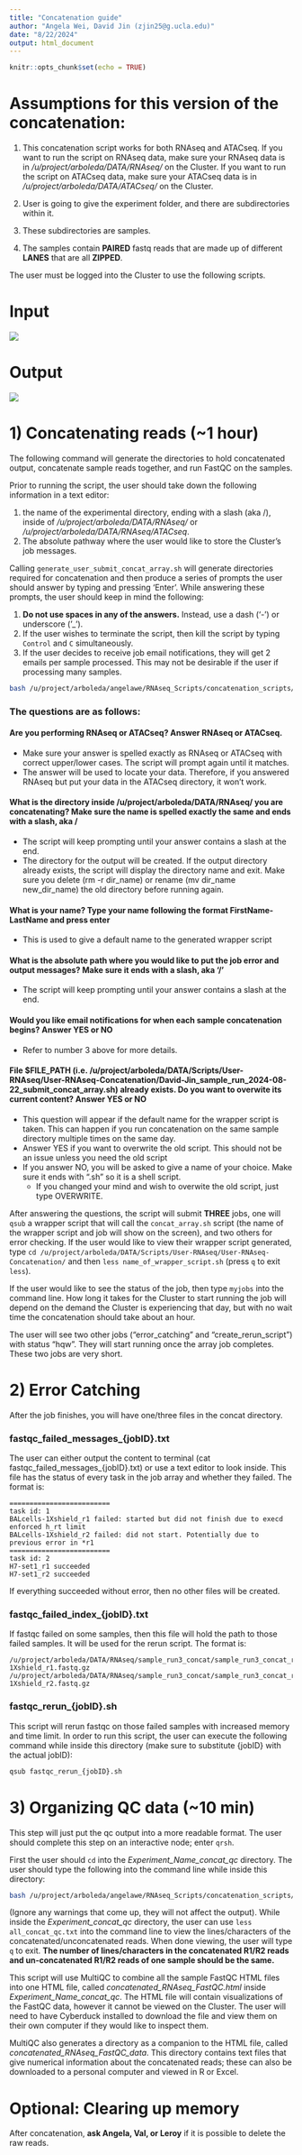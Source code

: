 ```yaml
---
title: "Concatenation guide"
author: "Angela Wei, David Jin (zjin25@g.ucla.edu)"
date: "8/22/2024"
output: html_document
---
```


```r
knitr::opts_chunk$set(echo = TRUE)
```

# Assumptions for this version of the concatenation:

1) This concatenation script works for both RNAseq and ATACseq. If you want to run the script on RNAseq data, make sure your
RNAseq data is in */u/project/arboleda/DATA/RNAseq/* on the Cluster. If you want to run the script on ATACseq data, make sure your
ATACseq data is in */u/project/arboleda/DATA/ATACseq/* on the Cluster.

2) User is going to give the experiment folder, and there are subdirectories within it.

3) These subdirectories are samples. 

4) The samples contain **PAIRED** fastq reads that are made up of different **LANES** that are all **ZIPPED**. 

The user must be logged into the Cluster to use the following scripts.

# Input
![](./Guide_Figures/Input_concat.png)


# Output
![](./Guide_Figures/output.png)

# 1) Concatenating reads (~1 hour)
The following command will generate the directories to hold concatenated output, concatenate sample reads together, and run FastQC on the samples. 

Prior to running the script, the user should take down the following information in a text editor:

1. the name of the experimental directory, ending with a slash (aka /), inside of */u/project/arboleda/DATA/RNAseq/* or */u/project/arboleda/DATA/RNAseq/ATACseq*.
2. The absolute pathway where the user would like to store the Cluster's job messages.

Calling `generate_user_submit_concat_array.sh` will generate directories required for concatenation and then produce a series of prompts the user should answer by typing and pressing 'Enter'. 
While answering these prompts, the user should keep in mind the following:

1. **Do not use spaces in any of the answers.** Instead, use a dash ('-') or underscore ('_').
2. If the user wishes to terminate the script, then kill the script by typing `Control` and `C` simultaneously.
3. If the user decides to receive job email notifications, they will get 2 emails per sample processed. This may not be desirable if the user if processing many samples.

```bash
bash /u/project/arboleda/angelawe/RNAseq_Scripts/concatenation_scripts/generate_user_submit_concat_array.sh 
```
### The questions are as follows:
#### Are you performing RNAseq or ATACseq? Answer RNAseq or ATACseq.
- Make sure your answer is spelled exactly as RNAseq or ATACseq with correct upper/lower cases. The script will prompt again until it matches.
- The answer will be used to locate your data. Therefore, if you answered RNAseq but put your data in the ATACseq directory, it won't work.

#### What is the directory inside /u/project/arboleda/DATA/RNAseq/ you are concatenating? Make sure the name is spelled exactly the same and ends with a slash, aka /
- The script will keep prompting until your answer contains a slash at the end.
- The directory for the output will be created. If the output directory already exists, the script will display the directory name and exit. Make sure you delete (rm -r dir_name) or rename (mv dir_name new_dir_name) the old directory before running again. 

#### What is your name? Type your name following the format FirstName-LastName and press enter
- This is used to give a default name to the generated wrapper script

#### What is the absolute path where you would like to put the job error and output messages? Make sure it ends with a slash, aka '/'
- The script will keep prompting until your answer contains a slash at the end.

#### Would you like email notifications for when each sample concatenation begins? Answer YES or NO
- Refer to number 3 above for more details.

#### File $FILE_PATH (i.e. /u/project/arboleda/DATA/Scripts/User-RNAseq/User-RNAseq-Concatenation/David-Jin_sample_run_2024-08-22_submit_concat_array.sh) already exists. Do you want to overwite its current content? Answer YES or NO
- This question will appear if the default name for the wrapper script is taken. This can happen if you run concatenation on the same sample directory multiple times on the same day. 
- Answer YES if you want to overwrite the old script. This should not be an issue unless you need the old script
- If you answer NO, you will be asked to give a name of your choice. Make sure it ends with ".sh" so it is a shell script.
  - If you changed your mind and wish to overwite the old script, just type OVERWRITE.

After answering the questions, the script will submit **THREE** jobs, one will `qsub` a wrapper script that will call the `concat_array.sh` script (the name of the wrapper script and job will show on the screen), and two others for error checking. If the user would like to view their wrapper script generated, type `cd /u/project/arboleda/DATA/Scripts/User-RNAseq/User-RNAseq-Concatenation/` and then `less name_of_wrapper_script.sh` (press `q` to exit `less`). 

If the user would like to see the status of the job, then type `myjobs` into the command line. How long it takes for the Cluster to start running the job will depend on the demand the Cluster is experiencing that day, but with no wait time the concatenation should take about an hour.

The user will see two other jobs ("error_catching" and "create_rerun_script") with status "hqw". They will start running once the array job completes. These two jobs are very short.

# 2) Error Catching
After the job finishes, you will have one/three files in the concat directory. 

### fastqc_failed_messages_{jobID}.txt
The user can either output the content to terminal (cat fastqc_failed_messages_{jobID}.txt) or use a text editor to look inside. This file has the status of every task in the job array and whether they failed. The format is:
```text
=========================
task id: 1
BALcells-1Xshield_r1 failed: started but did not finish due to execd enforced h_rt limit
BALcells-1Xshield_r2 failed: did not start. Potentially due to previous error in *r1
=========================
task id: 2
H7-set1_r1 succeeded
H7-set1_r2 succeeded
```

If everything succeeded without error, then no other files will be created.

### fastqc_failed_index_{jobID}.txt
If fastqc failed on some samples, then this file will hold the path to those failed samples. It will be used for the rerun script. The format is: 
```text
/u/project/arboleda/DATA/RNAseq/sample_run3_concat/sample_run3_concat_r1/BALcells-1Xshield_r1.fastq.gz
/u/project/arboleda/DATA/RNAseq/sample_run3_concat/sample_run3_concat_r2/BALcells-1Xshield_r2.fastq.gz
```
### fastqc_rerun_{jobID}.sh
This script will rerun fastqc on those failed samples with increased memory and time limit. In order to run this script, the user can execute the following command while inside this directory (make sure to substitute {jobID} with the actual jobID):

```bash
qsub fastqc_rerun_{jobID}.sh
```


# 3) Organizing QC data (~10 min)
This step will just put the qc output into a more readable format. The user should complete this step on an interactive node; enter `qrsh`.

First the user should `cd` into the *Experiment_Name_concat_qc* directory. The user should type the following into the command line while inside this directory:
```bash
bash /u/project/arboleda/angelawe/RNAseq_Scripts/concatenation_scripts/qc_concat.sh 
```

(Ignore any warnings that come up, they will not affect the output).
While inside the *Experiment_concat_qc* directory, the user can use `less all_concat_qc.txt` into the command line to view the lines/characters of the concatenated/unconcatenated reads. When done viewing, the user will type `q` to exit. **The number of lines/characters in the concatenated R1/R2 reads and un-concatenated R1/R2 reads of one sample should be the same.**  

This script will use MultiQC to combine all the sample FastQC HTML files into one HTML file, called *concatenated_RNAseq_FastQC.html* inside *Experiment_Name_concat_qc*. The HTML file will contain visualizations of the FastQC data, however it cannot be viewed on the Cluster. The user will need to have Cyberduck installed to download the file and view them on their own computer if they would like to inspect them.

MultiQC also generates a directory as a companion to the HTML file, called *concatenated_RNAseq_FastQC_data*. This directory contains text files that give numerical information about the concatenated reads; these can also be downloaded to a personal computer and viewed in R or Excel.

# Optional: Clearing up memory
After concatenation, **ask Angela, Val, or Leroy** if it is possible to delete the raw reads.